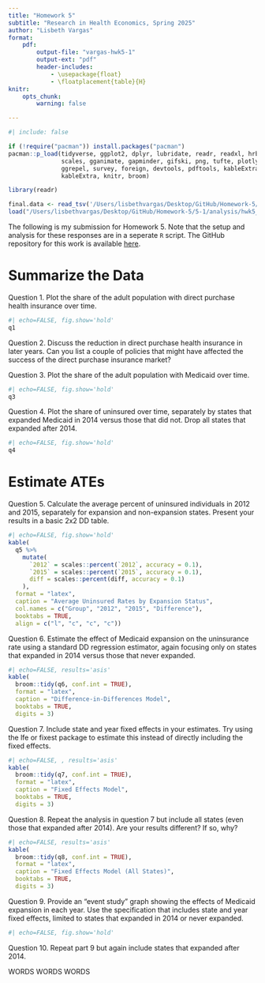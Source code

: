 ```yaml
---
title: "Homework 5"
subtitle: "Research in Health Economics, Spring 2025"
author: "Lisbeth Vargas"
format:
    pdf: 
        output-file: "vargas-hwk5-1"
        output-ext: "pdf"
        header-includes: 
            - \usepackage{float}
            - \floatplacement{table}{H}
knitr:
    opts_chunk:
        warning: false

---
```

```r
#| include: false

if (!require("pacman")) install.packages("pacman")
pacman::p_load(tidyverse, ggplot2, dplyr, lubridate, readr, readxl, hrbrthemes, fixest,
               scales, gganimate, gapminder, gifski, png, tufte, plotly, OECD,
               ggrepel, survey, foreign, devtools, pdftools, kableExtra, modelsummary,
               kableExtra, knitr, broom)    

library(readr)     

final.data <- read_tsv('/Users/lisbethvargas/Desktop/GitHub/Homework-5/5-1/data/output/acs_medicaid.txt')
load("/Users/lisbethvargas/Desktop/GitHub/Homework-5/5-1/analysis/hwk5_workspace.Rdata")
```

The following is my submission for Homework 5. Note that the setup and analysis for these responses are in a seperate `R` script. The GitHub repository for this work is available [here](https://github.com/lisvargasg/Homework-5.git).

\newpage
# Summarize the Data

\noindent Question 1. Plot the share of the adult population with direct purchase health insurance over time.
```r
#| echo=FALSE, fig.show='hold'
q1
```
\noindent Question 2. Discuss the reduction in direct purchase health insurance in later years. Can you list a couple of policies that might have affected the success of the direct purchase insurance market?

\newpage
\noindent Question 3. Plot the share of the adult population with Medicaid over time.
```r
#| echo=FALSE, fig.show='hold'
q3
```

\newpage
\noindent Question 4. Plot the share of uninsured over time, separately by states that expanded Medicaid in 2014 versus those that did not. Drop all states that expanded after 2014.
```r
#| echo=FALSE, fig.show='hold'
q4
```

\newpage
# Estimate ATEs
\noindent Question 5. Calculate the average percent of uninsured individuals in 2012 and 2015, separately for expansion and non-expansion states. Present your results in a basic 2x2 DD table.
```r
#| echo=FALSE, fig.show='hold'
kable(
  q5 %>%
    mutate(
      `2012` = scales::percent(`2012`, accuracy = 0.1),
      `2015` = scales::percent(`2015`, accuracy = 0.1),
      diff = scales::percent(diff, accuracy = 0.1)
    ),
  format = "latex",
  caption = "Average Uninsured Rates by Expansion Status",
  col.names = c("Group", "2012", "2015", "Difference"),
  booktabs = TRUE,
  align = c("l", "c", "c", "c"))
```

\newpage
\noindent Question 6. Estimate the effect of Medicaid expansion on the uninsurance rate using a standard DD regression estimator, again focusing only on states that expanded in 2014 versus those that never expanded.
```r
#| echo=FALSE, results='asis'
kable(
  broom::tidy(q6, conf.int = TRUE),
  format = "latex",
  caption = "Difference-in-Differences Model",
  booktabs = TRUE,
  digits = 3)
```

\newpage
\noindent Question 7. Include state and year fixed effects in your estimates. Try using the lfe or fixest package to estimate this instead of directly including the fixed effects.
```r
#| echo=FALSE, , results='asis'
kable(
  broom::tidy(q7, conf.int = TRUE),
  format = "latex",
  caption = "Fixed Effects Model",
  booktabs = TRUE,
  digits = 3)
```

\newpage
\noindent Question 8. Repeat the analysis in question 7 but include all states (even those that expanded after 2014). Are your results different? If so, why?
```r
#| echo=FALSE, results='asis'
kable(
  broom::tidy(q8, conf.int = TRUE),
  format = "latex",
  caption = "Fixed Effects Model (All States)",
  booktabs = TRUE,
  digits = 3)
```

\newpage
\noindent Question 9. Provide an “event study” graph showing the effects of Medicaid expansion in each year. Use the specification that includes state and year fixed effects, limited to states that expanded in 2014 or never expanded.
```r
#| echo=FALSE, fig.show='hold'
```

\newpage
\noindent Question 10. Repeat part 9 but again include states that expanded after 2014.

WORDS WORDS WORDS 